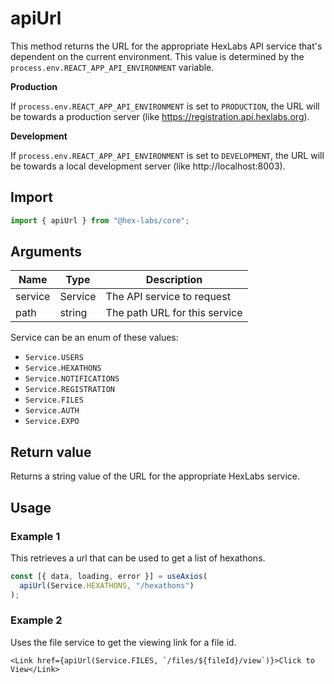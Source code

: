 <Meta title="Shared/apiUrl" />

# apiUrl

This method returns the URL for the appropriate HexLabs API service that's dependent on the
current environment. This value is determined by the `process.env.REACT_APP_API_ENVIRONMENT`
variable.

**Production**

If `process.env.REACT_APP_API_ENVIRONMENT` is set to `PRODUCTION`, the URL will be towards a
production server (like https://registration.api.hexlabs.org).

**Development**

If `process.env.REACT_APP_API_ENVIRONMENT` is set to `DEVELOPMENT`, the URL will be towards a
local development server (like http://localhost:8003).

## Import

```typescript
import { apiUrl } from "@hex-labs/core";
```

## Arguments

| Name    | Type    | Description                   |
| ------- | ------- | ----------------------------- |
| service | Service | The API service to request    |
| path    | string  | The path URL for this service |

Service can be an enum of these values:

- `Service.USERS`
- `Service.HEXATHONS`
- `Service.NOTIFICATIONS`
- `Service.REGISTRATION`
- `Service.FILES`
- `Service.AUTH`
- `Service.EXPO`

## Return value

Returns a string value of the URL for the appropriate HexLabs service.

## Usage

### Example 1

This retrieves a url that can be used to get a list of hexathons.

```typescript
const [{ data, loading, error }] = useAxios(
  apiUrl(Service.HEXATHONS, "/hexathons")
);
```

### Example 2

Uses the file service to get the viewing link for a file id.

```tsx
<Link href={apiUrl(Service.FILES, `/files/${fileId}/view`)}>Click to View</Link>
```
